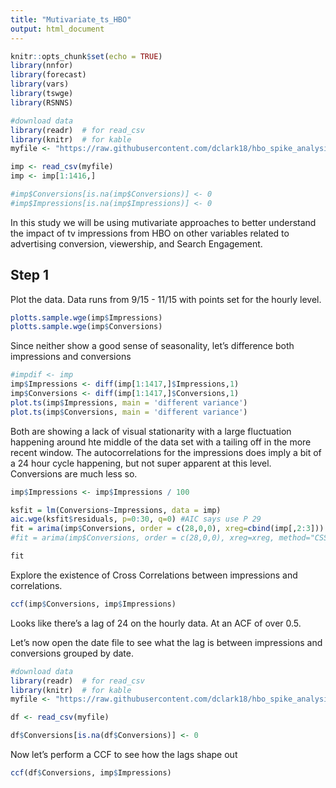 ```yaml
---
title: "Mutivariate_ts_HBO"
output: html_document
---
```


```r
knitr::opts_chunk$set(echo = TRUE)
library(nnfor)
library(forecast)
library(vars)
library(tswge)
library(RSNNS)

#download data
library(readr)  # for read_csv
library(knitr)  # for kable
myfile <- "https://raw.githubusercontent.com/dclark18/hbo_spike_analysis/main/conversion_date_hour.csv"

imp <- read_csv(myfile)
imp <- imp[1:1416,]

#imp$Conversions[is.na(imp$Conversions)] <- 0
#imp$Impressions[is.na(imp$Impressions)] <- 0
```

In this study we will be using mutivariate approaches to better understand the impact of tv impressions from HBO on other variables related to advertising conversion, viewership, and Search Engagement. 

## Step 1
Plot the data. Data runs from 9/15 - 11/15 with points set for the hourly level. 

```r

plotts.sample.wge(imp$Impressions)
plotts.sample.wge(imp$Conversions)
```
Since neither show a good sense of seasonality, let's difference both impressions and conversions

```r
#impdif <- imp
imp$Impressions <- diff(imp[1:1417,]$Impressions,1)
imp$Conversions <- diff(imp[1:1417,]$Conversions,1)
plot.ts(imp$Impressions, main = 'different variance')
plot.ts(imp$Conversions, main = 'different variance')

```

Both are showing a lack of visual stationarity with a large fluctuation happening around hte middle of the data set with a tailing off in the more recent window. The autocorrelations for the impressions does imply a bit of a 24 hour cycle happening, but not super apparent at this level. Conversions are much less so. 

```r
imp$Impressions <- imp$Impressions / 100

ksfit = lm(Conversions~Impressions, data = imp)
aic.wge(ksfit$residuals, p=0:30, q=0) #AIC says use P 29
fit = arima(imp$Conversions, order = c(28,0,0), xreg=cbind(imp[,2:3]))
#fit = arima(imp$Conversions, order = c(28,0,0), xreg=xreg, method="CSS")

fit
```

Explore the existence of Cross Correlations between impressions and correlations. 

```r
ccf(imp$Conversions, imp$Impressions)
```

Looks like there's a lag of 24 on the hourly data. At an ACF of over 0.5.

Let's now open the date file to see what the lag is between impressions and conversions grouped by date. 

```r
#download data
library(readr)  # for read_csv
library(knitr)  # for kable
myfile <- "https://raw.githubusercontent.com/dclark18/hbo_spike_analysis/main/conversionsimpressionsbydate.csv"

df <- read_csv(myfile)

df$Conversions[is.na(df$Conversions)] <- 0
```


Now let's perform a CCF to see how the lags shape out

```r

ccf(df$Conversions, imp$Impressions)

```